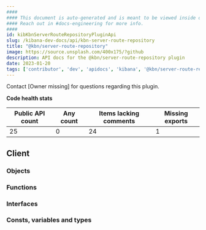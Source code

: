 ```yaml
---
####
#### This document is auto-generated and is meant to be viewed inside our experimental, new docs system.
#### Reach out in #docs-engineering for more info.
####
id: kibKbnServerRouteRepositoryPluginApi
slug: /kibana-dev-docs/api/kbn-server-route-repository
title: "@kbn/server-route-repository"
image: https://source.unsplash.com/400x175/?github
description: API docs for the @kbn/server-route-repository plugin
date: 2023-01-20
tags: ['contributor', 'dev', 'apidocs', 'kibana', '@kbn/server-route-repository']
---
```




Contact [Owner missing] for questions regarding this plugin.

**Code health stats**

| Public API count  | Any count | Items lacking comments | Missing exports |
|-------------------|-----------|------------------------|-----------------|
| 25 | 0 | 24 | 1 |

## Client

### Objects
<DocDefinitionList data={kbnServerRouteRepositoryObj.client.objects}/>

### Functions
<DocDefinitionList data={kbnServerRouteRepositoryObj.client.functions}/>

### Interfaces
<DocDefinitionList data={kbnServerRouteRepositoryObj.client.interfaces}/>

### Consts, variables and types
<DocDefinitionList data={kbnServerRouteRepositoryObj.client.misc}/>

